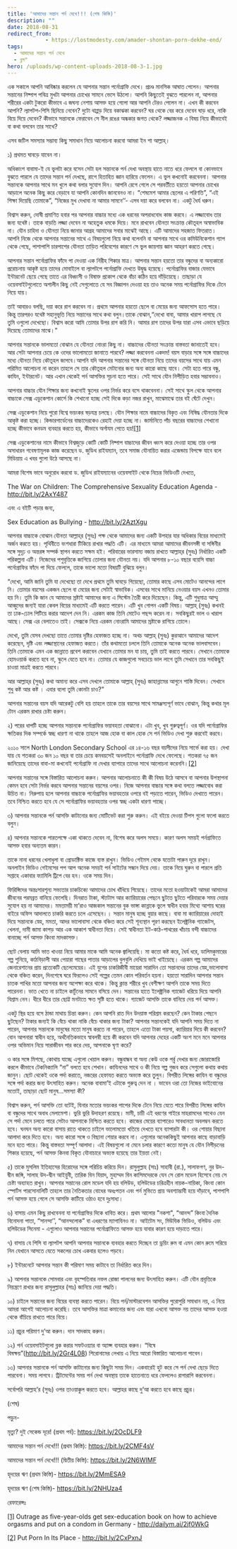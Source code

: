 ```yaml
---
title: 'আমাদের সন্তান পর্ন দেখে!!! (শেষ কিস্তি)'
description: ""
date: 2018-08-31
redirect_from: 
            - https://lostmodesty.com/amader-shontan-porn-dekhe-end/
tags: 
  - আমাদের সন্তান পর্ন দেখে
  - ব্লগ"
hero: /uploads/wp-content-uploads-2018-08-3-1.jpg
---
```

এক সকালে আপনি আবিষ্কার করলেন যে আপনার সন্তান পর্নোগ্রাফি দেখে। প্রচণ্ড মানসিক আঘাত পেলেন। আপনার সন্তানের নিষ্পাপ পবিত্র মুখটা আপনার চোখের সামনে ভেসে উঠলো। আপনি কিছুতেই বুঝতে পারলেন না, আপনার শরীরের একটা টুকরো কীভাবে এ জঘন্য নেশায় আসক্ত হয়ে গেলো আর আপনি টেরও পেলেন না। এখন কী করবেন আপনি? ল্যাপটপ-পিসি ছিনিয়ে নেবেন? দুটো থাপ্পড় দিয়ে বকাঝকা করবেন? ঘর থেকে বের করে দেবেন ঘাড় ধরে, নাকি বিয়ে দিয়ে দেবেন? কীভাবে সন্তানকে ফেরাবেন সে নীল রঙের অন্ধকার জগত থেকে? লজ্জাজনক এ বিষয় নিয়ে কীভাবেই বা কথা বলবেন তার সাথে?

এসব জটিল সমস্যার সম্ভাব্য কিছু সমাধান নিয়ে আলোচনা করবো আমরা ইন শা আল্লাহ্‌।

১) প্রথমত ঘাবড়ে যাবেন না।

অধিকাংশ বাবামা-ই যে ভুলটা করে বসেন সেটা হল সন্তানকে পর্ন দেখা অবস্থায় হাতে নাতে ধরে ফেললে বা কোনভাবে বুঝতে পারলে যে তাদের সন্তান পর্ন দেখছে, রাগে হিতাহিত জ্ঞান হারিয়ে ফেলেন। এ ভুল কখনোই করবেননা। আপনার সন্তানকে আপনার সাথে মন খুলে কথা বলার সুযোগ দিন। আপনি রেগে গেলে সে পরবর্তীতে হয়তো আপনার চোখের আড়ালে অনেক কিছু করে বেড়াবে যা আপনি কোনদিন জানবেনও না। “শেষমেশ আমার ছেলের এ পরিণতি”, “এই শিক্ষা দিয়েছি তোমাকে”, “নিজের মুখ দেখাবা না আমার সামনে’’- এসব দয়া করে বলবেন না। একটু ধৈর্য ধরুন।

বিশ্বাস করুন, দোষী প্রমাণিত হবার পর আপনার বাচ্চার মধ্যে এক ধরনের অপরাধবোধ কাজ করবে। এ লজ্জাবোধ তার জন্য যথেষ্ট। তাকে বাড়তি লজ্জা দেবেন না অহেতুক ধমকে দিয়ে। মনে রাখবেন যৌনতা সংক্রান্ত কৌতূহল অস্বাভাবিক না। যৌন চাহিদা ও যৌনতা নিয়ে জানার আগ্রহ আমাদের সবার মাঝেই আছে। এটি আমাদের সহজাত ফিতরাত। আপনি নিজে থেকে আপনার সন্তানের সাথে এ বিষয়গুলো নিয়ে কথা বলেননি বা আপনার সাথে ওর কমিউনিকেশান গ্যাপ থেকে গেছে, পাশাপাশি চারপাশের যৌনতা তাড়িত পরিবেশের কারণে সে ভুল জায়গায় জ্ঞান আহরণ করতে গেছে।

আপনার সন্তান পর্নোগ্রাফির ফাঁদে পা দেওয়া এক নিরীহ শিকার মাত্র। আপনার সন্তান হয়তো তার বন্ধুদের বা অন্যকারো প্ররোচনায় আকৃষ্ট হয়ে তাদের মোবাইলে বা ল্যাপটপে পর্নোগ্রাফি দেখতে উদ্বুদ্ধ হয়েছে। পর্নোগ্রাফির বাজার যেভাবে ইন্টারনেট ছেয়ে গেছে তাতে এর বিধ্বংসী ও বিষাক্ত প্রকোপ থেকে বাঁচা কঠিন হয়ে দাঁড়িয়েছে। তাছাড়া যে ওয়েবসাইটগুলোতে অশালীন কিছু নেই সেগুলোতে যে সব বিজ্ঞাপন দেওয়া হয় তাও অনেক সময় পর্নোগ্রাফির দিকে টেনে নিয়ে যায়।

তাই আবারও বলছি, দয়া করে রাগ করবেন না। প্রথমে আপনার হয়তো ছেলে বা মেয়ের জন্য আফসোস হতে পারে। কিন্তু তারপরও যথেষ্ট সহানুভূতি নিয়ে সন্তানের সাথে কথা বলুন।তাকে বোঝান,“দেখো বাবা, আমার খারাপ লাগছে যে তুমি ওগুলো দেখেছো। বিশ্বাস করো আমি তোমার উপর রাগ করি নি। আমার রাগ তাদের উপর যারা এসব এভাবে ছড়িয়ে দিয়েছে তোমাদের মাঝে।”

আপনার সন্তানকে ভালমতো বোঝান যে যৌনতা নোংরা কিছু না। বাচ্চাদের যৌনতা সংক্রান্ত বাস্তবতা জানাতেই হবে। আর সেটা আপনার চেয়ে কে ওদের ভালোমতো জানাতে পারবে? লজ্জা করবেননা একদম! বয়স বাড়ার সঙ্গে সঙ্গে বাচ্চাদের মধ্যে যৌনতা নিয়ে কৌতূহল জাগবে।আপনি যদি আপনার সন্তানের সঙ্গে যৌনতা নিয়ে তাদের বয়সের সাথে যায় এমন পরিমিত আলোচনা না করেন তাহলে সে তার কৌতূহল মেটানোর জন্য অন্য কারো কাছে যাবে। সেটা হতে পারে বন্ধু, কাযিন, ইন্টারনেট। আর এখান থেকেই পর্ন আসক্তির সূচনা হতে পারে। সেই সাথে যৌন নিপীড়িত হবার সম্ভাবনাও।

আপনার বাচ্চার যৌন শিক্ষার জন্য কখনোই স্কুলের ওপর নির্ভর করে বসে থাকবেননা। সেই সাথে স্কুল থেকে আপনার বাচ্চাকে সেক্স এডুকেশান কোর্সে কি শেখানো হচ্ছে সেই দিকে কড়া নজর রাখুন, মাঝেমাঝে তার বই ঘেঁটে দেখুন।

সেক্স এডুকেশান নিয়ে পুরো বিশ্বে ভয়ংকর ষড়যন্ত্র চলছে। যৌন শিক্ষার নামে বাচ্চাদের বিকৃত এবং নিষিদ্ধ যৌনতার দিকে আকৃষ্ট করা হচ্ছে। কিন্ডারগার্ডেনের বাচ্চাদেরকেও রেহাই দেয়া হচ্ছে না। জার্মানিতে পাঁচ বছরের বাচ্চাদের শেখানো হচ্ছে কীভাবে কনডম ব্যবহার করতে হয়, কীভাবে অর্গাযম পেতে হয়\![\[1\]](https://www.blogger.com/blogger.g?blogID=606604752833102909#_ftn1)

সেক্স এডুকেশানের নামে কীভাবে বিশ্বজুড়ে কোটি কোটি নিষ্পাপ বাচ্চাদের জীবন ধ্বংস করে দেওয়া হচ্ছে তার ওপর অসাধারন গবেষণামূলক কাজ করেছেন ড. জুডিথ রাইযম্যান, তবে সমাজ যৌনায়িত করার এজেন্ডায় বিপক্ষে যাবে বলে মিডিয়ায় এ খবর গুলো উঠে আসছে না।

আমরা বিশেষ ভাবে অনুরোধ করবো ড. জুডিথ রাইযম্যানের ওয়েবসাইট থেকে নিচের ভিডিওটি দেখতে,

The War on Children: The Comprehensive Sexuality Education Agenda - http://bit.ly/2AxY487

এবং এ বইটি পড়ার জন্য,

Sex Education as Bullying - http://bit.ly/2AztXgu

আপনার বাচ্চাকে বোঝান যৌনতা আল্লাহ্‌র (সুবঃ) পক্ষ থেকে আমাদের জন্য একটি উপহার যার অধিকার বিয়ের মাধ্যমেই অর্জন করতে হয়। পৃথিবীতে বংশধারা টিকিয়ে রাখার পদ্ধতি এটি। এর মাধ্যমে আমরা আমাদের জীবনসঙ্গী বা সঙ্গিনীর সঙ্গে সুদৃঢ় ও অন্তরঙ্গ সম্পর্ক স্থাপন করতে সক্ষম হই। পরিবারের ভারসাম্য বজায় রাখতে আল্লাহ্‌র (সুবঃ) নির্ধারিত একটি পরিকল্পনা এটি। নিজেদের পশুবৃত্তিকে জাগিয়ে তোলার জন্য যৌনতা নয়। যদি আপনার ৮-১০ বছরে বয়েসি বাচ্চা পর্নোগ্রাফির ফাঁদে পা দিয়ে ফেললে, তাকে ভালো মতো বিষয়টি বুঝিয়ে বলুন।

“দেখো, আমি জানি তুমি যা দেখেছো তা দেখে প্রথমে তুমি ঘাবড়ে গিয়েছো, তোমার কাছে এসব মোটেও আনন্দের লাগে নি। তোমার বয়সের একজন ছেলে বা মেয়ের জন্য সেটাই স্বাভাবিক। এসবের সাথে মানিয়ে নেওয়ার বয়স এখনও তোমার হয় নি। তুমি কি জান যে আমাদের স্রষ্টাই আমাদের জন্য এ সিস্টেম তৈরী করে দিয়েছেন। কিন্তু, এটি শুধুমাত্র আম্মু আব্বুদের জন্যই যারা কেবল বিয়ের মাধ্যমেই এটি করতে পারেন। এটি খুব গোপন একটি বিষয়। আল্লাহ্‌ (সুবঃ) কখনই তা ঢাক-ঢোল পিটিয়ে করার আদেশ দেন নি। এরকম কাজ তিনি মোটেও পছন্দ করেন না। সবকিছুরই ভাল ও খারাপ আছে। সেক্স এর বেলাতেও তাই। সেক্সকে নিয়ে এরকম নোংরামি আমাদের স্রষ্টাকে রাগিয়ে তোলে।

দেখো, তুমি যেসব দেখছো তাতে তোমার দৃষ্টির হেফাজত হচ্ছে না। অথচ আল্লাহ্‌ (সুবঃ) কুরআনে আমাদের আদেশ করেছেন, দৃষ্টি এবং লজ্জাস্থানের হেফাজত করতে। তাঁর কথামতো চললে তিনি তোমাকে অনেক অনেক ভালবাসবেন। তিনি তোমাকে এমন এক জান্নাতে প্রবেশ করাবেন যেখানে তোমার মন যা চায়, তুমি তাই করতে পারবে। সেখানে তোমাকে হোমওয়ার্ক করতে হবে না, স্কুলে যেতে হবে না। তোমার যে কাজগুলো সবচেয়ে ভাল লাগে তুমি সেখানে তার সবকিছুই চাওয়া মাত্রই করতে পারবে।

আর আল্লাহ্‌র (সুবঃ) কথা অমান্য করে এসব দেখলে তোমাকে আল্লাহ্‌ (সুবঃ) জাহান্নামের আগুনে শাস্তি দিবেন। সেখানে শুধু কষ্ট আর কষ্ট । এবার বলো তুমি কোনটা চাও?”

আপনার সন্তানের বয়স যদি আরেকটু বেশি হয় তাহলে তাকে তার বয়সের সাথে সামঞ্জস্যপূর্ণ ভাবে বোঝান, কিন্তু কথার মূল টোন এরকম রাখার চেষ্টা করুন।

২) পরের ধাপটি হচ্ছে আপনার সন্তানকে পর্নোগ্রাফির ভয়াবহতা বোঝানো। এটা খুব, খুব গুরুত্বপূর্ণ। ওর যদি পর্নোগ্রাফির ক্ষতিকর দিক সম্পর্কে স্বচ্ছ ধারণা না থাকে তাহলে আজ হোক বা কাল হোক সে পর্ন ভিডিও দেখা শুরু করবেই করবে।

২০১০ সালে North London Secondary School এর ১৪-১৬ বছর বয়সীদের নিয়ে সার্ভে করা হয়। দেখা যায় যে শতকরা ৩০ জন ১০ বছর বা তার চেয়ে কমবয়সেই অনলাইনে পর্নোগ্রাফি দেখে ফেলেছে। শতকরা ৭৫ জন জানিয়েছে তাদের বাবা-মা কখনোই পর্নোগ্রাফি না দেখার ব্যাপারে তাদের সাথে আলোচনা করেননি।[\[2\]](https://www.blogger.com/blogger.g?blogID=606604752833102909#_ftn2)

আপনার সন্তানের সঙ্গে বিস্তারিত আলোচনা করুন। আপনার আলোচনাতে কী কী বিষয় উঠে আসবে বা আপনার উপস্থাপনা কেমন হবে সেটা নির্ভর করবে আপনার সন্তানের বয়সের ওপর। নিজে আপনার বাচ্চার সঙ্গে কথা বলতে লজ্জাবোধ করা উচিত না। নিরুপায় হলে আপনার বাচ্চাকে পর্নোগ্রাফির ভয়াবহতার ওপরে বই পড়াতে পারেন, ভিডিও দেখাতে পারেন। তবে নিশ্চিত করতে হবে যে সে পর্নোগ্রাফির ভয়াবহতার ওপর স্বচ্ছ একটা ধারণা পাচ্ছে।

৩) আপনার সন্তানকে পর্ন আসক্তি কাটানোর জন্য মোটিভেট করা শুরু করুন। এই বইয়ে দেওয়া টিপস গুলো ফলো করতে বলুন।

৪) আপনার সন্তানকে পারতপক্ষে একা থাকতে দেবেন না, বিশেষ করে অলস সময়ে। কারণ অলস সময়ই পর্নগ্রাফিতে আসক্ত হবার অন্যতম কারন।

তাকে নানা ধরনের খেলাধুলা বা প্রোডাক্টিভ কাজে ব্যস্ত রাখুন। ভিডিও গেইমস থেকে যতোটা পারুন দূরে রাখুন। অনলাইন ভিডিও গেইমসের পপ আপ অনেক সময়ই পর্ন সাইটের সন্ধান দিয়ে দেয়। তাকে নিয়ে ঘুরুন বা পারলে প্রতি সপ্তাহে একাবার ফ্যামিলি ট্রিপে বের হন। ওকে সময় দিন।

ফিরিঙ্গিদের অন্তঃসারশূন্য সভ্যতার চাকচিক্যে আমাদের চোখ ধাঁধিয়ে গিয়েছে। তাদের মতো হওয়াটাকেই আমরা আমাদের জীবনের পরমব্রত বানিয়ে ফেলেছি। দিনরাত টাকা, স্ট্যাটাস আর ক্যারিয়ারের পেছনে ছুটতে ছুটতে পরিবারকে সময় দেয়ার সুযোগ হয় না আমাদের। মমতাময়ী মা’রাও আজকাল সন্তানের বুক ভাঙ্গা কান্নাকে ভুলে স্বাধীন হবার মিথ্যে আশায় ঘরের বাইরে অফিস আদালতে চাকরি করতে চলে এসেছেন।। সন্তান মানুষ হচ্ছে বুয়ার কাছে। বাবা মা ক্যারিয়ারের দোহাই দিয়ে সন্তানকে স্নেহ, মমতা, আদর ভালোবাসা থেকে বঞ্চিত করে সেই শূন্যস্থান পূরণ করছেন ইলেক্ট্রনিক গ্যাজেটস, খেলনা, দামী জামা কাপড় আর এক আকাশ স্বাধীনতা দিয়ে। সেই স্বাধীনতা ইট-কাঠ-পাথরের খাঁচায় বন্দী বাচ্চাদের বানাচ্ছে পর্ন আসক্ত কিংবা মাদকাসক্ত।

ছোট বেলায় আমি ভাত খাওয়া নিয়ে আমার মাকে আমি অনেক জ্বালিয়েছি। মা কতো কষ্ট করে, ধৈর্য ধরে, ডালিমকুমারের গল্প শুনিয়ে, কাঠবিড়ালী আর পেয়ারা গাছের পাতার আড়ালের বুলবুলি দেখিয়ে ভাই খাইয়েছে। এরকম গল্প আমাদের জেনারেশানের প্রায় প্রত্যেকটি ছেলেমেয়ের। এই যুগের চাকরিজীবী মায়েরা সারাদিন তো সন্তানদের তাদের স্নেহ,ভালোবাসা থেকে বঞ্চিত করেন, দিনশেষে ঘরে ফিরলেও সেই গল্পের তেমন কোন পরিবর্তন হয়না। হয়তো সারাদিন আপনার সন্তান চাতক পাখির মতো আপনার জন্য অপেক্ষা করে থাকে। কিন্তু ক্লান্ত শরীরে খুব বেশীক্ষণ আপনি তাকে সময় দিতে পারেননা। ভাত খেতে না চাইলে কার্টুনের সামনে বসিয়ে দেন। সন্তানের হাতে ইলেক্ট্রনিক গ্যাজেট ধরিয়ে দিয়ে আপনি বিশ্রাম নেন। ধীরে ধীরে তার ছোট্ট মনটাতে ক্ষত সৃষ্টি হতে থাকে। গ্যাজেট আসক্তি তাকে বানিয়ে দেয় পর্ন আসক্ত।

একটু স্থির হয়ে বসে ঠান্ডা মাথায় চিন্তা করুন। কেন আপনি রাত দিন উদয়াস্ত পরিশ্রম করছেন? কেন টাকার পেছনে ছুটছেন? টাকার জন্যই কি বেঁচে থাকা নাকি বেঁচে থাকার জন্য টাকা? আপনার সন্তানকেই যদি আপনি সময় দিতে না পারেন, আপনার সন্তানকে মানুষের মতো মানুষ করতে না পারেন, তাহলে এতো টাকা পয়সা, ক্যারিয়ার দিয়ে কী করবেন? বোন আপনারা স্বাধীন হয়ে, অর্থনৈতিকভাবে স্বাবলম্বী হয়ে কী করবেন যদি আপনার দেহের একটি অংশ মনে মনে আপনার ওপর অভিমান নিয়ে সারাজীবন পার করে দেয়, আপনাকে ঘৃণা করে?

ও কার সঙ্গে মিশছে, কোথায় যাচ্ছে এগুলো খেয়াল করুন। বন্ধুবান্ধব বা অন্য কেউ ওকে পর্র্ন দেখার জন্য জোরাজোরি করলে কীভাবে টেকনিক্যালি “না” বলতে হবে শেখান। কাযিনদের সাথে ও কী নিয়ে গল্প গুজব করে সেগুলো কথায় কথায় জানুন। ছোট থেকেই ওকে পর্দা করাতে, নজরের হেফাযত করতে অভ্যস্ত করে তুলুন। বিপরীত লিঙ্গের কাযিন বা বন্ধুদের সঙ্গে পর্দা করার জন্য উৎসাহিত করুন। অনেক বাবামা’ই এটাকে গুরুত্ব দেন না । ভাবেন ওরা তো নিজের ভাইবোনের মতোই, তাছাড়া ছোট মানুষ...সমস্যা কী?

বিশ্বাস করুন, পর্ন আসক্তি তো বটেই, যিনার মতোর ভয়ংকর পাপের দিকে টেনে নিয়ে যেতে পারে বিপরীত লিঙ্গের কাযিন বা বন্ধুদের সাথে অবাধ মেলামেশা। ভুরি ভুরি উদাহরণ রয়েছে। মামী, চাচী এই ধরণের গাইরে মাহরামদের সাথেও যেন সে পর্দা মেনে চলতে পারে সেটাও আপনাকে নিশ্চিত করতে হবে। কাজের মেয়ের ব্যাপারেও সাবধানতা অবলম্বন করতে হবে। ঘনঘন অন্য কারো বাসায় রাতে থাকতে চাইলে ভালোমতো খতিয়ে দেখতে হবে ব্যাপারটা কী। ওর শোয়ার বিছানা আলাদা করে দিতে হবে। অন্য কারো সঙ্গে ও বিছানা শেয়ার করবে না। এগুলোর অনেককিছুই আপনার কাছে বাড়াবাড়ি মনে হতে পারে। কিন্তু বাস্তবতা সম্পূর্ণ আলাদা। এই বিষয়গুলো না মেনে চলার কারণে কতো মানুষ যে যৌন নিপীড়নের শিকার হয়েছে, পর্ন আসক্ত কিনবা বিকৃত যৌনাচারে অভ্যস্ত হয়েছে তার ইয়ত্তা নেই।

৫) তাকে মুসলিম ইতিহাসের হিরোদের সঙ্গে পরিচিয় করিয়ে দিন। রাসুলুল্লাহ (সাঃ) সাহাবী (রা.), সালাফগণ, নুর উদ-দ্বীন জঙ্গি, সালাহ উদ-দ্বীন আইয়ুবী, তারিক বিন যিয়াদ, মুহাম্মদ বিন কাসিমদেরকে যেন সে রোল মডেল হিসেবে নেয় সে চেষ্টা অব্যাহত রাখুন। আপনার সন্তানের রোল মডেল যদি হয় বলিউড, হলিউডের চরিত্রহীন নায়ক-নায়িকা, কিংবা কোন স্পোর্টস পারসোনালিটি তাহলে তার নৈতিকতার বোধের অধঃপতন এবং পর্ন মুভিতে প্রায় অবশ্যাম্ভাবী হয়ে দাঁড়াবে, পাশপাশি পর্ন আসক্ত হয়ে গেলে সে আসক্তি কাটিয়ে ওঠাও হবে দুঃসাধ্য।

৬) বাসায় এমন কিছু রাখবেননা যা পর্নোগ্রাফির দিকে ধাবিত করে। প্রথম আলোর "নকশা", “আনন্দ” কিংবা দৈনিক বিনোদনা পাতা, “সানন্দা’’, “আনন্দলোক” বা এধরণের ম্যাগাযিনও না। আইটেম সং, মিউযিক ভিডিও, বলিউড এবং হলিউডের সিনেমা - এগুলোও আপনার সন্তানের পর্নোগ্রাফিতে আসক্ত হয়ে যাবার কারণ হয়ে দাড়াতে পারে।

৭) বাসায় যে পিসি বা ল্যাপটপ আপনি আপনার সন্তানকে ব্যবহার করতে দিচ্ছেন তা ড্রয়িং রুম বা এমন কোন রুমে সরিয়ে নিন যেখানে আসতে যেতে সকলের চোখ একবার হলেও পড়বে।

৮) ইন্টারনেটে আপনার সন্তান কী পরিমাণ সময় কাটাবে তা নির্ধারিত করে দিন।

৯) আপনার সন্তানকে সোমবার এবং বৃহস্পতিবার নফল রোজা পালনের জন্য উৎসাহিত করুন। এটি যৌন প্রবৃত্তিকে নিয়ন্ত্রণে রাখার জন্য রাসূলুল্লাহর (সাঃ) জানিয়ে দেয়া পদ্ধতি।

১০) চাইলে সন্তানের জন্য বিয়ের ব্যবস্থা করতে পারেন। বিয়ে পর্ন/মাস্টারবেশন আসক্তির পুরোপুরি সমাধান নয়, এ নিয়ে আমরা আগেই আলোচনা করেছি। তবে আসক্তির মাত্রা কমানোর জন্য এবং যারা এখনো আসক্ত নয় তাদের আসক্ত হওয়া থেকে বাঁচিয়ে রাখতে পারে বিয়ে।

১১) প্রচুর পরিমাণ দু’আ করুন। দান সাদকাহ করুন।

১২) পর্ন ওয়েবসাইটগুলো ব্লক করার সফটওয়্যার বা অ্যাপ্স ব্যবহার করুন। “বিষে বিষক্ষয়”(http://bit.ly/2Gr4L08) শিরোনামের লেখায় এ নিয়ে আরো বিস্তারিত আলোচনা পাবেন।

১৩) আপনার সন্তানকে পর্ন আসক্তি কাটানোর জন্য কিছুটা সময় দিন। একবারেই হুট করে সে পর্ন দেখা ছেড়ে দিতে পারবেনা। সময় লাগবে। ট্রিটমেন্টের সময় পর্ন দেখা অবস্থায় তাকে হাতেনাতে ধরে ফেললেও রাগারাগি করবেননা।

সর্বোপরি আল্লাহ’র (সুবঃ) ওপর তাওয়াক্কুল করতে হবে। আল্লাহর কাছে দু’আ করতে হবে কাছে প্রচুর।

(শেষ)

পড়ুন-

মৃত্যু? দুই সেকেন্ড দূরে! (প্রথম পর্ব): <https://bit.ly/2OcDLF9>

আমাদের সন্তান পর্ন দেখে!!! (প্রথম কিস্তি): <https://bit.ly/2CMF4sV>

আমাদের সন্তান পর্ন দেখে!!! (দ্বিতীয় কিস্তি): <https://bit.ly/2N6WIMF>

হৃদয়ের ঋণ (প্রথম কিস্তি)- <https://bit.ly/2MmESA9>

হৃদয়ের ঋণ (শেষ কিস্তি)- <https://bit.ly/2NHUza4>

রেফারেন্সঃ

[\[1\]](https://www.blogger.com/blogger.g?blogID=606604752833102909#_ftnref1) Outrage as five-year-olds get sex-education book on how to achieve orgasms and put on a condom in Germany - http://dailym.ai/2jf0WkG

[\[2\]](https://www.blogger.com/blogger.g?blogID=606604752833102909#_ftnref2) Put Porn In Its Place - http://bit.ly/2CxPxnJ
